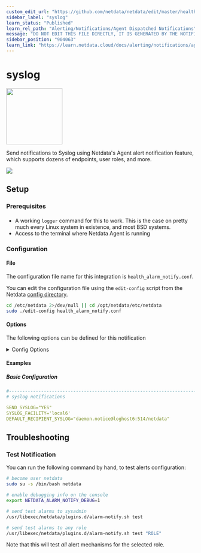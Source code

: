 ```yaml
---
custom_edit_url: "https://github.com/netdata/netdata/edit/master/health/notifications/syslog/metadata.yaml"
sidebar_label: "syslog"
learn_status: "Published"
learn_rel_path: "Alerting/Notifications/Agent Dispatched Notifications"
message: "DO NOT EDIT THIS FILE DIRECTLY, IT IS GENERATED BY THE NOTIFICATION'S metadata.yaml FILE"
sidebar_position: "904063"
learn_link: "https://learn.netdata.cloud/docs/alerting/notifications/agent-dispatched-notifications/syslog"
---
```



# syslog


<img src="https://netdata.cloud/img/syslog.png" width="150"/>


Send notifications to Syslog using Netdata's Agent alert notification feature, which supports dozens of endpoints, user roles, and more.



<img src="https://img.shields.io/badge/maintained%20by-Netdata-%2300ab44" />

## Setup

### Prerequisites

#### 

- A working `logger` command for this to work. This is the case on pretty much every Linux system in existence, and most BSD systems.
- Access to the terminal where Netdata Agent is running



### Configuration

#### File

The configuration file name for this integration is `health_alarm_notify.conf`.


You can edit the configuration file using the `edit-config` script from the
Netdata [config directory](/docs/configuring/configuration#the-netdata-config-directory).

```bash
cd /etc/netdata 2>/dev/null || cd /opt/netdata/etc/netdata
sudo ./edit-config health_alarm_notify.conf
```
#### Options

The following options can be defined for this notification

<details><summary>Config Options</summary>

| Name | Description | Default | Required |
|:----|:-----------|:-------|:--------:|
| SYSLOG_FACILITY | Set `SYSLOG_FACILITY` to the facility used for logging, by default this value is set to `local6`. |  | yes |
| DEFAULT_RECIPIENT_SYSLOG | Set `DEFAULT_RECIPIENT_SYSLOG` to the recipient you want the alert notifications to be sent to. |  | yes |
| SEND_SYSLOG | Set SEND_SYSLOG to YES, make sure you have everything else configured before turning this on. |  | yes |

##### DEFAULT_RECIPIENT_SYSLOG

Targets are defined as follows:

```
[[facility.level][@host[:port]]/]prefix
```

prefix defines what the log messages are prefixed with. By default, all lines are prefixed with 'netdata'.

The facility and level are the standard syslog facility and level options, for more info on them see your local logger and syslog documentation. By default, Netdata will log to the local6 facility, with a log level dependent on the type of message (crit for CRITICAL, warning for WARNING, and info for everything else).

You can configure sending directly to remote log servers by specifying a host (and optionally a port). However, this has a somewhat high overhead, so it is much preferred to use your local syslog daemon to handle the forwarding of messages to remote systems (pretty much all of them allow at least simple forwarding, and most of the really popular ones support complex queueing and routing of messages to remote log servers).

You can define multiple recipients like this: daemon.notice@loghost:514/netdata daemon.notice@loghost2:514/netdata.
All roles will default to this variable if left unconfigured.


##### SEND_SYSLOG 

You can then have different recipients per role, by editing DEFAULT_RECIPIENT_SYSLOG with the recipient you want, in the following entries at the bottom of the same file:

```conf
role_recipients_syslog[sysadmin]="daemon.notice@loghost1:514/netdata"
role_recipients_syslog[domainadmin]="daemon.notice@loghost2:514/netdata"
role_recipients_syslog[dba]="daemon.notice@loghost3:514/netdata"
role_recipients_syslog[webmaster]="daemon.notice@loghost4:514/netdata"
role_recipients_syslog[proxyadmin]="daemon.notice@loghost5:514/netdata"
role_recipients_syslog[sitemgr]="daemon.notice@loghost6:514/netdata"
```


</details>

#### Examples

##### Basic Configuration



```yaml
#------------------------------------------------------------------------------
# syslog notifications

SEND_SYSLOG="YES"
SYSLOG_FACILITY='local6'
DEFAULT_RECIPIENT_SYSLOG="daemon.notice@loghost6:514/netdata"

```


## Troubleshooting

### Test Notification

You can run the following command by hand, to test alerts configuration:

```bash
# become user netdata
sudo su -s /bin/bash netdata

# enable debugging info on the console
export NETDATA_ALARM_NOTIFY_DEBUG=1

# send test alarms to sysadmin
/usr/libexec/netdata/plugins.d/alarm-notify.sh test

# send test alarms to any role
/usr/libexec/netdata/plugins.d/alarm-notify.sh test "ROLE"
```

Note that this will test _all_ alert mechanisms for the selected role.


